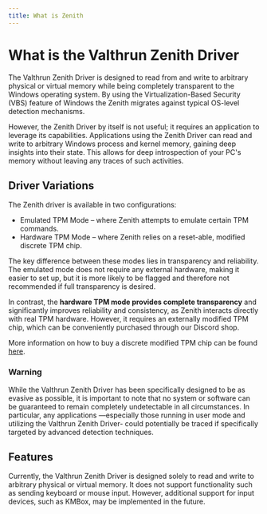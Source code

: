 ```yaml
---
title: What is Zenith
---
```



# What is the Valthrun Zenith Driver

The Valthrun Zenith Driver is designed to read from and write to arbitrary physical or virtual memory while being completely transparent to the Windows operating system.
By using the Virtualization-Based Security (VBS) feature of Windows the Zenith migrates against typical OS-level detection mechanisms.

However, the Zenith Driver by itself is not useful; it requires an application to leverage its capabilities. 
Applications using the Zenith Driver can read and write to arbitrary Windows process and kernel memory, gaining deep insights into their state. 
This allows for deep introspection of your PC's memory without leaving any traces of such activities.

## Driver Variations
The Zenith driver is available in two configurations:
- Emulated TPM Mode – where Zenith attempts to emulate certain TPM commands.
- Hardware TPM Mode – where Zenith relies on a reset-able, modified discrete TPM chip.

The key difference between these modes lies in transparency and reliability.
The emulated mode does not require any external hardware, making it easier to set up,
but it is more likely to be flagged and therefore not recommended if full transparency is desired.

In contrast, the **hardware TPM mode provides complete transparency** and significantly improves reliability and consistency, as Zenith interacts directly with real TPM hardware.
However, it requires an externally modified TPM chip, which can be conveniently purchased through our Discord shop.

More information on how to buy a discrete modified TPM chip can be found [here](../discrete-tpm/buy).

### Warning

While the Valthrun Zenith Driver has been specifically designed to be as evasive as possible, it is important to note that no system or software can be guaranteed to remain completely undetectable in all circumstances. 
In particular, any applications —especially those running in user mode and utilizing the Valthrun Zenith Driver- could potentially be traced if specifically targeted by advanced detection techniques.

## Features

Currently, the Valthrun Zenith Driver is designed solely to read and write to arbitrary physical or virtual memory. 
It does not support functionality such as sending keyboard or mouse input. 
However, additional support for input devices, such as KMBox, may be implemented in the future.
